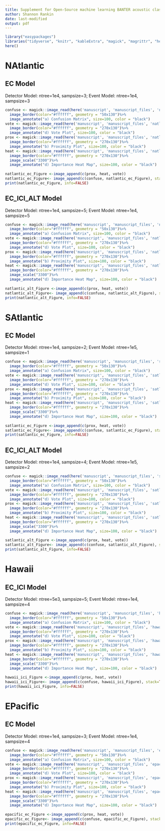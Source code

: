 ```yaml
---
title: Supplement for Open-Source machine learning BANTER acoustic classification of a cryptic echolocating species
author: Shannon Rankin
date: last-modified
output: pdf
---
```


```r
library("easypackages")
libraries("tidyverse", "knitr", "kableExtra", "magick", "magrittr", "here")
here()
```


# NAtlantic
## EC Model

Detector Model:  ntree=1e4, sampsize=3; 
Event Model: ntree=1e4, sampsize=3
```r
confuse <- magick::image_read(here('manuscript', 'manuscript_files', 'natlantic_ec_confuseMatrix.png'))%>%
  image_border(color="#ffffff", geometry = "50x130")%>%
  image_annotate("a) Confusion Matrix", size=100, color = "black")
vote <- magick::image_read(here('manuscript', 'manuscript_files', 'natlantic_ec_votes.png'))%>%
  image_border(color="#ffffff", geometry = "270x130")%>%
  image_annotate("d) Vote Plot", size=100, color = "black")
prox <- magick::image_read(here('manuscript', 'manuscript_files', 'natlantic_ec_proximity.png'))%>%
  image_border(color="#ffffff", geometry = "270x130")%>%
  image_annotate("b) Proximity Plot", size=100, color = "black")
heat <- magick::image_read(here('manuscript', 'manuscript_files', 'natlantic_ec_importance.png'))%>%
  image_border(color="#ffffff", geometry = "270x130")%>%
  image_scale("3300")%>%
  image_annotate("d) Importance Heat Map", size=100, color = "black")
  
natlantic_ec_Figure <-image_append(c(prox, heat, vote))
natlantic_ec_Figure<- image_append(c(confuse, natlantic_ec_Figure), stack=TRUE)
print(natlantic_ec_Figure, info=FALSE)
```

## EC_ICI_ALT Model
Detector Model:  ntree=1e4, sampsize=5; 
Event Model: ntree=1e4, sampsize=5
```r
confuse <- magick::image_read(here('manuscript', 'manuscript_files', 'natlantic_alt_confuseMatrix.png'))%>%
  image_border(color="#ffffff", geometry = "50x130")%>%
  image_annotate("a) Confusion Matrix", size=100, color = "black")
vote <- magick::image_read(here('manuscript', 'manuscript_files', 'natlantic_alt_votes.png'))%>%
  image_border(color="#ffffff", geometry = "270x130")%>%
  image_annotate("d) Vote Plot", size=100, color = "black")
prox <- magick::image_read(here('manuscript', 'manuscript_files', 'natlantic_alt_proximity.png'))%>%
  image_border(color="#ffffff", geometry = "270x130")%>%
  image_annotate("b) Proximity Plot", size=100, color = "black")
heat <- magick::image_read(here('manuscript', 'manuscript_files', 'natlantic_alt_importance.png'))%>%
  image_border(color="#ffffff", geometry = "270x130")%>%
  image_scale("3300")%>%
  image_annotate("d) Importance Heat Map", size=100, color = "black")
  
natlantic_alt_Figure <-image_append(c(prox, heat, vote))
natlantic_alt_Figure<- image_append(c(confuse, natlantic_alt_Figure), stack=TRUE)
print(natlantic_alt_Figure, info=FALSE)
```

# SAtlantic
## EC Model
Detector Model:  ntree=1e4, sampsize=2; 
Event Model: ntree=1e5, sampsize=1
```r
confuse <- magick::image_read(here('manuscript', 'manuscript_files', 'satlantic_ec_confuseMatrix.png'))%>%
  image_border(color="#ffffff", geometry = "50x130")%>%
  image_annotate("a) Confusion Matrix", size=100, color = "black")
vote <- magick::image_read(here('manuscript', 'manuscript_files', 'satlantic_ec_votes.png'))%>%
  image_border(color="#ffffff", geometry = "270x130")%>%
  image_annotate("d) Vote Plot", size=100, color = "black")
prox <- magick::image_read(here('manuscript', 'manuscript_files', 'satlantic_ec_proximity.png'))%>%
  image_border(color="#ffffff", geometry = "270x130")%>%
  image_annotate("b) Proximity Plot", size=100, color = "black")
heat <- magick::image_read(here('manuscript', 'manuscript_files', 'satlantic_ec_importance.png'))%>%
  image_border(color="#ffffff", geometry = "270x130")%>%
  image_scale("3300")%>%
  image_annotate("d) Importance Heat Map", size=100, color = "black")
  
satlantic_ec_Figure <-image_append(c(prox, heat, vote))
satlantic_ec_Figure<- image_append(c(confuse, satlantic_ec_Figure), stack=TRUE)
print(satlantic_ec_Figure, info=FALSE)
```

## EC_ICI_ALT Model
Detector Model:  ntree=1e4, sampsize=4; 
Event Model: ntree=1e5, sampsize=2
```r
confuse <- magick::image_read(here('manuscript', 'manuscript_files', 'satlantic_alt_confuseMatrix.png'))%>%
  image_border(color="#ffffff", geometry = "50x130")%>%
  image_annotate("a) Confusion Matrix", size=100, color = "black")
vote <- magick::image_read(here('manuscript', 'manuscript_files', 'satlantic_alt_votes.png'))%>%
  image_border(color="#ffffff", geometry = "270x130")%>%
  image_annotate("d) Vote Plot", size=100, color = "black")
prox <- magick::image_read(here('manuscript', 'manuscript_files', 'satlantic_alt_proximity.png'))%>%
  image_border(color="#ffffff", geometry = "270x130")%>%
  image_annotate("b) Proximity Plot", size=100, color = "black")
heat <- magick::image_read(here('manuscript', 'manuscript_files', 'satlantic_alt_importance.png'))%>%
  image_border(color="#ffffff", geometry = "270x130")%>%
  image_scale("3300")%>%
  image_annotate("d) Importance Heat Map", size=100, color = "black")
  
satlantic_alt_Figure <-image_append(c(prox, heat, vote))
satlantic_alt_Figure<- image_append(c(confuse, satlantic_alt_Figure), stack=TRUE)
print(satlantic_alt_Figure, info=FALSE)
```


# Hawaii
## EC_ICI Model
Detector Model:  ntree=5e3, sampsize=5; 
Event Model: ntree=1e4, sampsize=4
```r
confuse <- magick::image_read(here('manuscript', 'manuscript_files', 'hawaii_ici_confuseMatrix.png'))%>%
  image_border(color="#ffffff", geometry = "50x130")%>%
  image_annotate("a) Confusion Matrix", size=100, color = "black")
vote <- magick::image_read(here('manuscript', 'manuscript_files', 'hawaii_ici_votes.png'))%>%
  image_border(color="#ffffff", geometry = "270x130")%>%
  image_annotate("d) Vote Plot", size=100, color = "black")
prox <- magick::image_read(here('manuscript', 'manuscript_files', 'hawaii_ici_proximity.png'))%>%
  image_border(color="#ffffff", geometry = "270x130")%>%
  image_annotate("b) Proximity Plot", size=100, color = "black")
heat <- magick::image_read(here('manuscript', 'manuscript_files', 'hawaii_ici_importance.png'))%>%
  image_border(color="#ffffff", geometry = "270x130")%>%
  image_scale("3300")%>%
  image_annotate("d) Importance Heat Map", size=100, color = "black")
  
hawaii_ici_Figure <-image_append(c(prox, heat, vote))
hawaii_ici_Figure<- image_append(c(confuse, hawaii_ici_Figure), stack=TRUE)
print(hawaii_ici_Figure, info=FALSE)
```

# EPacific
## EC Model
Detector Model:  ntree=1e4, sampsize=3; 
Event Model: ntree=1e4, sampsize=4

```r
confuse <- magick::image_read(here('manuscript', 'manuscript_files', 'epacific_ec_confuseMatrix.png'))%>%
  image_border(color="#ffffff", geometry = "50x130")%>%
  image_annotate("a) Confusion Matrix", size=100, color = "black")
vote <- magick::image_read(here('manuscript', 'manuscript_files', 'epacific_ec_votes.png'))%>%
  image_border(color="#ffffff", geometry = "270x130")%>%
  image_annotate("d) Vote Plot", size=100, color = "black")
prox <- magick::image_read(here('manuscript', 'manuscript_files', 'epacific_ec_proximity.png'))%>%
  image_border(color="#ffffff", geometry = "270x130")%>%
  image_annotate("b) Proximity Plot", size=100, color = "black")
heat <- magick::image_read(here('manuscript', 'manuscript_files', 'epacific_ec_importance.png'))%>%
  image_border(color="#ffffff", geometry = "270x130")%>%
  image_scale("3300")%>%
  image_annotate("d) Importance Heat Map", size=100, color = "black")
  
epacific_ec_Figure <-image_append(c(prox, heat, vote))
epacific_ec_Figure<- image_append(c(confuse, epacific_ec_Figure), stack=TRUE)
print(epacific_ec_Figure, info=FALSE)
```
